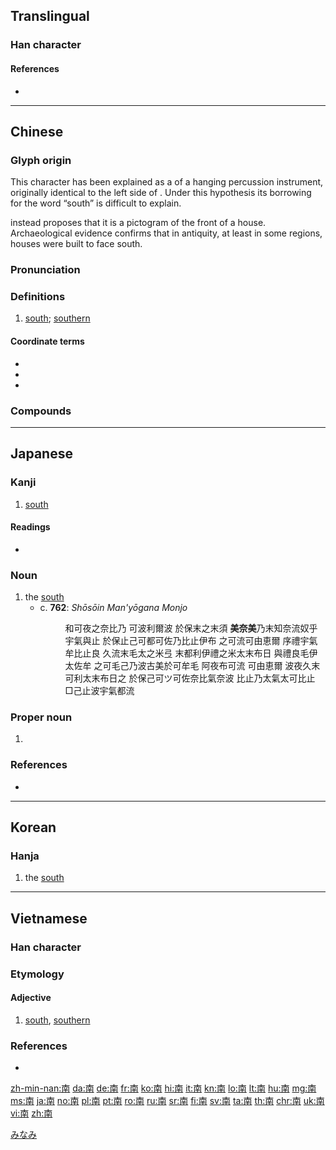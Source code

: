 ==Translingual==
{{stroke order}}

===Han character===
{{Han char|rn=24|rad=十|as=07|sn=9|four=40227|canj=JBTJ|ids=⿱十⿵冂𢆉}}

====References====
* {{Han ref|kx=0157.050|dkj=02750|dj=0357.080|hdz=10065.020|uh=5357|ud=21335|bh=AB6E|bd=43886}}

----

==Chinese==
{{zh-forms}}

===Glyph origin===
This character has been explained as a {{liushu|p}} of a hanging percussion instrument, originally identical to the left side of {{och-l|殼}}. Under this hypothesis its borrowing for the word “south” is difficult to explain.

{{zh-ref|Sagart (1988)}} instead proposes that it is a pictogram of the front of a house. Archaeological evidence confirms that in antiquity, at least in some regions, houses were built to face south.

===Pronunciation===
{{zh-pron
|m=nán
|ma=y
|c=naam4
|h=pfs=nàm
|mn=lâm
|w=3noe
|mc=y
|oc=y
|cat=n
}}

===Definitions===
{{zh-hanzi}}

# [[south]]; [[southern]]

====Coordinate terms====
* {{zh-l|東}}
* {{zh-l|西}}
* {{zh-l|北}}

===Compounds===
{{zh-der|南半球|南北|南邊|南部|南豆腐|南方|南非|南宮|南瓜|南國|南寒帶|南胡|南回歸線|南貨|南極|南極光|南極圈|南京|南柯一夢|南面|南南合作|南歐|南腔北調|南曲|南式|南斯拉夫|南天極|南甜北鹹|南緯|南味|南溫帶|南戲|南下|南亞|南洋|南轅北轍|南竹|中南半島|二南|伽南香|信南山|切韻指南|劍南|劍南詩稿|北轍南轅|卑南文化|卑南族|卑南鄉|南丁格爾|南中|南京市|南京條約|南人|南來北往|南元|南內|南冠|南冠楚囚|南冰洋|南劇|南北和議|南北學|南北宗|南北戰爭|南北書派|南北朝|南北極|南北洋|南北睽違|南北貨|南史|南史氏|南司|南呂|南唐|南垂|南天北地|南天門|南夷|南威|南學|南宋|南宗|南宗畫法|南山|南山並壽|南山可移|南山壽|南山宗|南山有臺|南山鐵案|南山隱豹|南山霧豹|南岸|南嶺|南嶽|南州冠冕|南帖|南征|南征北伐|南征北戰|南征北討|南投縣|南拳|南方之強|南旺|南昌|南明|南有嘉魚|南服|南朝|南枝北枝|南柯|南柯夢|南梆子|南楚|南極仙翁|南極呈祥|南極地區|南極大陸|南極星沉|南極星輝|南極洲|南極騰輝|南榮|南樂|南樓詠謔|南橘北枳|南橫|南沙群島|南洋大臣|南洋群島|南洋航線|南浦|南海|南海子|南涼|南渡|南滿洲|南漢|南無|南無佛|南無耶|南燕|南牢|南牧|南班子|南琛|南瓦子|南畝|南省|南碑|南端|南箋|南箕|南箕北斗|南管|南糖|南紀|南絃|南美|南美洲|南能北秀|南腿|南至|南臺灣|南船北馬|南苑|南華大學|南華經|南葉門|南薰|南蠻|南蠻子|南蠻鴃舌|南行|南西廂|南詔|南詞|南贍部洲|南越|南巡|南迴|南迴歸線|南迴鐵路|南進政策|南運河|南郊|南部地方|南郭|南都|南鄭|南鄭縣|南酒|南金|南金東箭|南門|南門市場|南闈|南阮|南阮北阮|南雜劇|南離|南面為王|南面百城|南面稱伯|南面稱孤|南面稱王|南韓 |南音|南頓|南風|南風不競|南風窗|南饌|南鷂北鷹|南齊|南齊書|召南|司南|周南|和南|哀江南賦|嘉南大圳|嘉南平原|四明南詞|圖南|壽比南山|大江南北|天南地北|天南星|安南|安南子|安南山脈|山南海北|嶺南|嶺南畫派|巴南牆望|悔讀南華|慧南|指南|指南之助|指南宮|指南打北|指南車|指南針|斗南|斗南一人|日南|暨南|暨南大學|有南北|東南|東南之美|東南亞|東南季風|東南方|東南歐|東南竹箭|東南部|東南風|東箭南金|東西南北|林琴南|毛南族|汝南月旦|江南|江南弄|江南河|江南竹|河南|河南墜子|河南梆子|河南省|海北天南|海南島|海南戲|淮南|淮南子|淮南雞犬|湄南河|湖南省|漠南|漠南四省|漠南草原|濟南市|濟南慘案|皖南丘陵|眉南面北|石南|磁南極|福齊南山|終南|終南別業|終南山|終南捷徑|臺南孔廟|臺南市|臺南縣|荊南|荊南杞梓|華南|藏南縱谷|蘇利南|虞世南|西南|西南夷|西南季風|西眉南臉|貝南|走南闖北|越南|越鳥南棲|迦南|鎮南關|閩南|閩南話|閩南語|雲南回變|雲南白藥|雲南省|雲南起義|雲南黃馨|面北眉南|馬放南山}}

{{zh-cat|Beginning|Compass points}}

----

==Japanese==

===Kanji===
{{ja-kanji|grade=2|rs=十07}}

# [[south]]

====Readings====
* {{ja-readings|goon=[[なん]] (nan), [[み]] (mi)|kanyoon=[[な]] (na)|kanon=[[だん]] (dan)|kun=[[みなみ]] (minami)}}

{{ja-kanjitab|みなみ|yomi=k}}

===Noun===
{{ja-noun|みなみ}}

# the [[south]]
#* c. '''762''': ''Shōsōin Man'yōgana Monjo''
#*: 和可夜之奈比乃 可波利爾波 於保末之末須 '''美奈美'''乃末知奈流奴乎 宇氣與止 於保止己可都可佐乃比止伊布 之可流可由恵爾 序禮宇氣牟比止良 久流末毛太之米弖 末都利伊禮之米太末布日 與禮良毛伊太佐牟 之可毛己乃波古美於可牟毛 阿夜布可流 可由恵爾 波夜久末可利太末布日之 於保己可ツ可佐奈比氣奈波 比止乃太氣太可比止 □己止波宇氣都流

===Proper noun===
{{ja-pos|みなみ|proper}}

# {{surname|lang=ja|sort=みなみ}}

===References===
* {{R:Nara Ibun 3}}

[[Category:1000 Japanese basic words|みなみ]]

----

==Korean==

===Hanja===
{{ko-hanja|hangeul=남|rv=nam|mr=nam|y=nam|eumhun=남녘|ehrv=namnyeok|ehmr=namnyŏk|ehy=namnyekh}}

# the [[south]]

----

==Vietnamese==

===Han character===
{{vi-readings|hanviet=[[nam]], [[na]]|rs=十07}}

===Etymology===
{{rfe|lang=vi}}

====Adjective====
{{vi-adj|sc=Hani|nam|rs=十07}}

# [[south]], [[southern]]

===References===
* {{R:WinVNKey:Lê Sơn Thanh}}

[[zh-min-nan:南]]
[[da:南]]
[[de:南]]
[[fr:南]]
[[ko:南]]
[[hi:南]]
[[it:南]]
[[kn:南]]
[[lo:南]]
[[lt:南]]
[[hu:南]]
[[mg:南]]
[[ms:南]]
[[ja:南]]
[[no:南]]
[[pl:南]]
[[pt:南]]
[[ro:南]]
[[ru:南]]
[[sr:南]]
[[fi:南]]
[[sv:南]]
[[ta:南]]
[[th:南]]
[[chr:南]]
[[uk:南]]
[[vi:南]]
[[zh:南]]